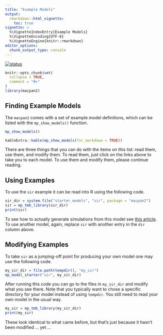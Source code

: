 ```yaml
---
title: "Example Models"
output: 
  rmarkdown::html_vignette:
    toc: true
vignette: >
  %\VignetteIndexEntry{Example Models}
  %\VignetteEncoding{UTF-8}
  %\VignetteEngine{knitr::rmarkdown}
editor_options: 
  chunk_output_type: console
---
```


[![status](https://img.shields.io/badge/status-mature%20draft-yellow)](https://canmod.github.io/macpan2/articles/vignette-status#mature-draft)

```r
knitr::opts_chunk$set(
  collapse = TRUE,
  comment = "#>"
)
library(macpan2)
```

## Finding Example Models

The `macpan2` comes with a set of example model definitions, which can be listed with the `mp_show_models()` function.
```r
mp_show_models()
```
```r
kableExtra::kable(mp_show_models(for_markdown = TRUE))
```

There are three things that you can do with the items on this list: read them, use them, and modify them. To read them, just click on the links above to take you to each model. To use them and modify them, please continue reading.

## Using Examples

To use the `sir` example it can be read into R using the following code.
```r
sir_dir = system.file("starter_models", "sir", package = "macpan2")
sir = mp_tmb_library(sir_dir)
print(sir)
```
To see how to actually generate simulations from this model see [this article](https://canmod.github.io/macpan2/articles/quickstart). To use another model, again, replace `sir` with another entry in the `dir` column above.

## Modifying Examples

To take `sir` as a jumping-off point for producing your own model one may use the following code.
```r
my_sir_dir = file.path(tempdir(), "my_sir")
mp_model_starter("sir", my_sir_dir)
```

After running this code you can go to the files in `my_sir_dir` and modify what you see there. Note that you typically want to chose a specific directory for your model instead of using `tempdir`. You still need to read your own model in the usual way.
```r
my_sir = mp_tmb_library(my_sir_dir)
print(my_sir)
```
These look identical to what came before, but that's just because it hasn't been modified ... yet ...

